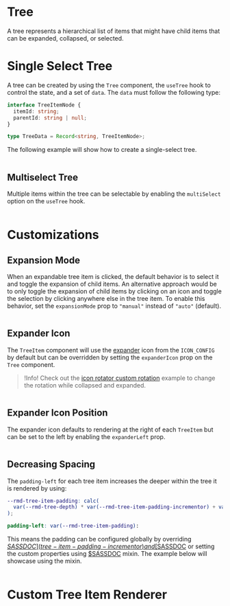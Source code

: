 # Tree

A tree represents a hierarchical list of items that might have child items that
can be expanded, collapsed, or selected.

# Single Select Tree

A tree can be created by using the `Tree` component, the `useTree` hook to
control the state, and a set of `data`. The `data` must follow the following
type:

```ts
interface TreeItemNode {
  itemId: string;
  parentId: string | null;
}

type TreeData = Record<string, TreeItemNode>;
```

The following example will show how to create a single-select tree.

```demo source="./SingleSelectTreeExample.tsx"

```

## Multiselect Tree

Multiple items within the tree can be selectable by enabling the `multiSelect`
option on the `useTree` hook.

```demo source="./MultiSelectTreeExample.tsx"

```

# Customizations

## Expansion Mode

When an expandable tree item is clicked, the default behavior is to select it
and toggle the expansion of child items. An alternative approach would be to
only toggle the expansion of child items by clicking on an icon and toggle the
selection by clicking anywhere else in the tree item. To enable this behavior,
set the `expansionMode` prop to `"manual"` instead of `"auto"` (default).

```demo source="./ExpansionModeExample.tsx"

```

## Expander Icon

The `TreeItem` component will use the
[expander](/customization/icon-config#expander) icon from the `ICON_CONFIG` by
default but can be overridden by setting the `expanderIcon` prop on the `Tree`
component.

> !Info! Check out the [icon rotator custom rotation](/components/icon-rotator#custom-rotation)
> example to change the rotation while collapsed and expanded.

```demo source="./ExpanderIconExample.tsx"

```

## Expander Icon Position

The expander icon defaults to rendering at the right of each `TreeItem` but can
be set to the left by enabling the `expanderLeft` prop.

```demo source="./ExpanderIconPositionExample.tsx"

```

## Decreasing Spacing

The `padding-left` for each tree item increases the deeper within the tree it
is rendered by using:

```scss
--rmd-tree-item-padding: calc(
  var(--rmd-tree-depth) * var(--rmd-tree-item-padding-incrementor) + var(--rmd-tree-item-padding-base)
);

padding-left: var(--rmd-tree-item-padding):
```

This means the padding can be configured globally by overriding
[$SASSDOC](tree-item-padding-incrementor) and
[$SASSDOC](tree-item-padding-base) or setting the custom properties using
[$SASSDOC](tree-set-var) mixin. The example below will showcase using the
mixin.

```demo source="./DecreasingSpacingExample.tsx"

```

# Custom Tree Item Renderer

```demo source="./CustomTreeItemRendererExample.tsx"

```
